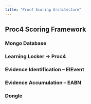 ```yaml
---
title: "Proc4 Scoring Architecture"
---
```




## Proc4 Scoring Framework

### Mongo Database

### Learning Locker -> Proc4

### Evidence Identification -- EIEvent

### Evidence Accumulation -- EABN

### Dongle

